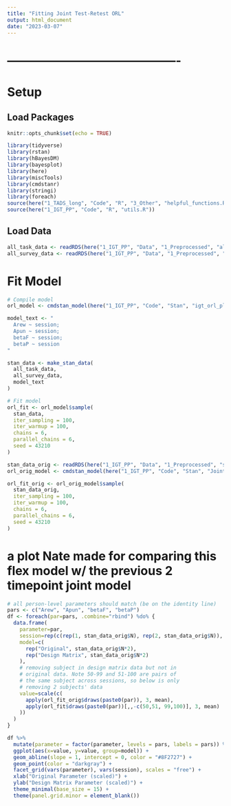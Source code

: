 ```yaml
---
title: "Fitting Joint Test-Retest ORL"
output: html_document
date: "2023-03-07"
---
```




# -------------------------------------------
# Setup
## Load Packages
```r
knitr::opts_chunk$set(echo = TRUE)

library(tidyverse)
library(rstan)
library(hBayesDM)
library(bayesplot)
library(here)
library(miscTools)
library(cmdstanr)
library(stringi)
library(foreach)
source(here("1_TADS_long", "Code", "R", "3_Other", "helpful_functions.R"))
source(here("1_IGT_PP", "Code", "R", "utils.R"))
```


## Load Data
```r
all_task_data <- readRDS(here("1_IGT_PP", "Data", "1_Preprocessed", "all_task_data.rds"))
all_survey_data <- readRDS(here("1_IGT_PP", "Data", "1_Preprocessed", "all_survey_data.rds"))
```

# Fit Model
```r
# Compile model
orl_model <- cmdstan_model(here("1_IGT_PP", "Code", "Stan", "igt_orl_playpass_joint.stan"))

model_text <- "
  Arew ~ session;
  Apun ~ session;
  betaF ~ session;
  betaP ~ session
"

stan_data <- make_stan_data(
  all_task_data, 
  all_survey_data,
  model_text
)

# Fit model
orl_fit <- orl_model$sample(
  stan_data, 
  iter_sampling = 100, 
  iter_warmup = 100, 
  chains = 6, 
  parallel_chains = 6,
  seed = 43210
) 
```

```r
stan_data_orig <- readRDS(here("1_IGT_PP", "Data", "1_Preprocessed", "stan_ready_ORL_IGT.rds"))
orl_orig_model <- cmdstan_model(here("1_IGT_PP", "Code", "Stan", "Joint_ORL_start_noK.stan"))

orl_fit_orig <- orl_orig_model$sample(
  stan_data_orig, 
  iter_sampling = 100, 
  iter_warmup = 100, 
  chains = 6, 
  parallel_chains = 6,
  seed = 43210
) 
```




# a plot Nate made for comparing this flex model w/ the previous 2 timepoint joint model
```r
# all person-level parameters should match (be on the identity line)
pars <- c("Arew", "Apun", "betaF", "betaP")
df <- foreach(par=pars, .combine="rbind") %do% {
  data.frame(
    parameter=par,
    session=rep(c(rep(1, stan_data_orig$N), rep(2, stan_data_orig$N)), 2),
    model=c(
      rep("Original", stan_data_orig$N*2),
      rep("Design Matrix", stan_data_orig$N*2)
    ),
    # removing subject in design matrix data but not in 
    # original data. Note 50-99 and 51-100 are pairs of 
    # the same subject across sessions, so below is only 
    # removing 2 subjects' data
    value=scale(c(
      apply(orl_fit_orig$draws(paste0(par)), 3, mean),
      apply(orl_fit$draws(paste0(par))[,,-c(50,51, 99,100)], 3, mean)
    ))
  )
}

df %>% 
  mutate(parameter = factor(parameter, levels = pars, labels = pars)) %>%
  ggplot(aes(x=value, y=value, group=model)) +
  geom_abline(slope = 1, intercept = 0, color = "#8F2727") +
  geom_point(color = "darkgray") +
  facet_grid(vars(parameter), vars(session), scales = "free") +
  xlab("Original Parameter (scaled)") +
  ylab("Design Matrix Parameter (scaled)") +
  theme_minimal(base_size = 15) + 
  theme(panel.grid.minor = element_blank())
```